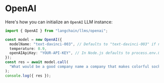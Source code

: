 # OpenAI

Here's how you can initialize an `OpenAI` LLM instance:

```typescript
import { OpenAI } from "langchain/llms/openai";

const model = new OpenAI({
  modelName: "text-davinci-003", // Defaults to "text-davinci-003" if no model provided.
  temperature: 0.9,
  openAIApiKey: "YOUR-API-KEY", // In Node.js defaults to process.env.OPENAI_API_KEY
});
const res = await model.call(
  "What would be a good company name a company that makes colorful socks?"
);
console.log({ res });
```
